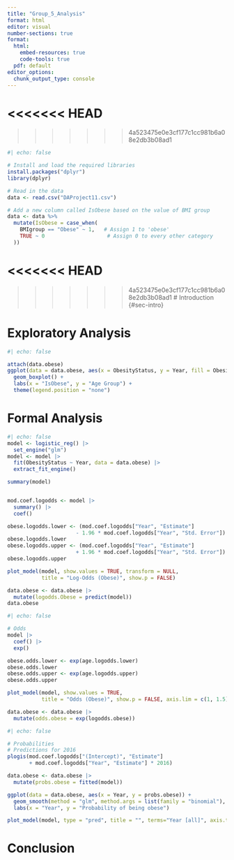 ```yaml
---
title: "Group_5_Analysis"
format: html
editor: visual
number-sections: true
format: 
  html:
    embed-resources: true
    code-tools: true
  pdf: default
editor_options: 
  chunk_output_type: console
---
```


<<<<<<< HEAD
=======

>>>>>>> 4a523475e0e3cf177c1cc981b6a08e2db3b08ad1
```r
#| echo: false

# Install and load the required libraries
install.packages("dplyr")
library(dplyr)             

# Read in the data
data <- read.csv("DAProject11.csv")

# Add a new column called IsObese based on the value of BMI group
data <- data %>%
  mutate(IsObese = case_when(
    BMIgroup == "Obese" ~ 1,   # Assign 1 to 'obese'
    TRUE ~ 0                    # Assign 0 to every other category
  ))
```

<<<<<<< HEAD
=======

>>>>>>> 4a523475e0e3cf177c1cc981b6a08e2db3b08ad1
# Introduction {#sec-intro}

# Exploratory Analysis {#sec-exp}
```r
#| echo: false

attach(data.obese)
ggplot(data = data.obese, aes(x = ObesityStatus, y = Year, fill = ObesityStatus)) +
  geom_boxplot() +
  labs(x = "IsObese", y = "Age Group") +
  theme(legend.position = "none")
```


# Formal Analysis {#sec-formal}
```r
#| echo: false
model <- logistic_reg() |> 
  set_engine("glm")
model <- model |> 
  fit(ObesityStatus ~ Year, data = data.obese) |>
  extract_fit_engine()

summary(model)


mod.coef.logodds <- model |>
  summary() |>
  coef()

obese.logodds.lower <- (mod.coef.logodds["Year", "Estimate"] 
                      - 1.96 * mod.coef.logodds["Year", "Std. Error"])
obese.logodds.lower
obese.logodds.upper <- (mod.coef.logodds["Year", "Estimate"] 
                      + 1.96 * mod.coef.logodds["Year", "Std. Error"])
obese.logodds.upper

plot_model(model, show.values = TRUE, transform = NULL,
           title = "Log-Odds (Obese)", show.p = FALSE)

data.obese <- data.obese |>
  mutate(logodds.Obese = predict(model))
data.obese
```

```r
#| echo: false

# Odds
model |>
  coef() |>
  exp()

obese.odds.lower <- exp(age.logodds.lower)
obese.odds.lower
obese.odds.upper <- exp(age.logodds.upper)
obese.odds.upper

plot_model(model, show.values = TRUE,
           title = "Odds (Obese)", show.p = FALSE, axis.lim = c(1, 1.5))

data.obese <- data.obese |>
  mutate(odds.obese = exp(logodds.obese))
```

```r
#| echo: false

# Probabilities
# Predictions for 2016
plogis(mod.coef.logodds["(Intercept)", "Estimate"] 
       + mod.coef.logodds["Year", "Estimate"] * 2016)

data.obese <- data.obese |>
  mutate(probs.obese = fitted(model))

ggplot(data = data.obese, aes(x = Year, y = probs.obese)) +
  geom_smooth(method = "glm", method.args = list(family = "binomial"), se = FALSE) +
  labs(x = "Year", y = "Probability of being obese")

plot_model(model, type = "pred", title = "", terms="Year [all]", axis.title = c("Age", "Prob. of being obese"))

```

# Conclusion {#sec-con}
